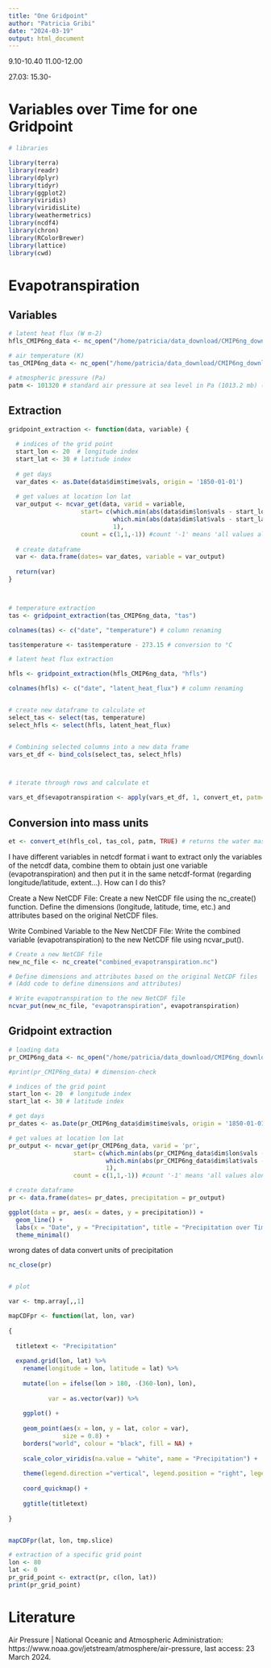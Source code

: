 ```yaml
---
title: "One Gridpoint"
author: "Patricia Gribi"
date: "2024-03-19"
output: html_document
---
```



9.10-10.40
11.00-12.00

27.03: 15.30-

# Variables over Time for one Gridpoint


```r

# libraries

library(terra)
library(readr)
library(dplyr)
library(tidyr)
library(ggplot2)
library(viridis)
library(viridisLite)
library(weathermetrics)
library(ncdf4)
library(chron)
library(RColorBrewer)
library(lattice)
library(cwd)

```


# Evapotranspiration


## Variables


```r

# latent heat flux (W m-2)
hfls_CMIP6ng_data <- nc_open("/home/patricia/data_download/CMIP6ng_download/cmip6-ng/hfls/mon/native/hfls_mon_CESM2_ssp585_r1i1p1f1_native.nc")

# air temperature (K)
tas_CMIP6ng_data <- nc_open("/home/patricia/data_download/CMIP6ng_download/cmip6-ng/tas/day/native/tas_day_CESM2_ssp585_r1i1p1f1_native.nc") 

# atmospheric pressure (Pa)
patm <- 101320 # standard air pressure at sea level in Pa (1013.2 mb) (Air Pressure | National Oceanic and Atmospheric Administration, 2024)

```


## Extraction

```r

gridpoint_extraction <- function(data, variable) {
  
  # indices of the grid point 
  start_lon <- 20  # longitude index
  start_lat <- 30 # latitude index
  
  # get days
  var_dates <- as.Date(data$dim$time$vals, origin = '1850-01-01')
  
  # get values at location lon lat
  var_output <- ncvar_get(data, varid = variable,
                    start= c(which.min(abs(data$dim$lon$vals - start_lon)), # closest long taken
                             which.min(abs(data$dim$lat$vals - start_lat)),  # closest lat taken
                             1),
                    count = c(1,1,-1)) #count '-1' means 'all values along that dimension
  
  # create dataframe
  var <- data.frame(dates= var_dates, variable = var_output)
  
  return(var)
}



# temperature extraction
tas <- gridpoint_extraction(tas_CMIP6ng_data, "tas")

colnames(tas) <- c("date", "temperature") # column renaming

tas$temperature <- tas$temperature - 273.15 # conversion to °C

# latent heat flux extraction

hfls <- gridpoint_extraction(hfls_CMIP6ng_data, "hfls")

colnames(hfls) <- c("date", "latent_heat_flux") # column renaming


# create new dataframe to calculate et
select_tas <- select(tas, temperature)
select_hfls <- select(hfls, latent_heat_flux)


# Combining selected columns into a new data frame
vars_et_df <- bind_cols(select_tas, select_hfls)



# iterate through rows and calculate et

vars_et_df$evapotranspiration <- apply(vars_et_df, 1, convert_et, patm=patm, return_df= TRUE)


```


## Conversion into mass units

```r

et <- convert_et(hfls_col, tas_col, patm, TRUE) # returns the water mass flux in mm d-1 (eqv. to kg m-2)


```

I have different variables in netcdf format
i want to extract only the variables of the netcdf data, combine them to obtain just one variable (evapotranspiration) and then put it in the same netcdf-format (regarding longitude/latitude, extent...). How can I do this?


Create a New NetCDF File: Create a new NetCDF file using the nc_create() function. Define the dimensions (longitude, latitude, time, etc.) and attributes based on the original NetCDF files.

Write Combined Variable to the New NetCDF File: Write the combined variable (evapotranspiration) to the new NetCDF file using ncvar_put().


```r

# Create a new NetCDF file
new_nc_file <- nc_create("combined_evapotranspiration.nc")

# Define dimensions and attributes based on the original NetCDF files
# (Add code to define dimensions and attributes)

# Write evapotranspiration to the new NetCDF file
ncvar_put(new_nc_file, "evapotranspiration", evapotranspiration)


```





## Gridpoint extraction

```r

# loading data
pr_CMIP6ng_data <- nc_open("/home/patricia/data_download/CMIP6ng_download/cmip6-ng/pr/day/native/pr_day_CESM2_ssp585_r1i1p1f1_native.nc") 

#print(pr_CMIP6ng_data) # dimension-check

# indices of the grid point 
start_lon <- 20  # longitude index
start_lat <- 30 # latitude index

# get days
pr_dates <- as.Date(pr_CMIP6ng_data$dim$time$vals, origin = '1850-01-01')

# get values at location lon lat
pr_output <- ncvar_get(pr_CMIP6ng_data, varid = 'pr',
                  start= c(which.min(abs(pr_CMIP6ng_data$dim$lon$vals - start_lon)), # look for closest long
                           which.min(abs(pr_CMIP6ng_data$dim$lat$vals - start_lat)),  # look for closest lat
                           1),
                  count = c(1,1,-1)) #count '-1' means 'all values along that dimension'that dimension'

# create dataframe
pr <- data.frame(dates= pr_dates, precipitation = pr_output)


```



```r

ggplot(data = pr, aes(x = dates, y = precipitation)) +
  geom_line() +
  labs(x = "Date", y = "Precipitation", title = "Precipitation over Time at Specific Grid Point") +
  theme_minimal()

```


wrong dates of data
convert units of precipitation


```r

nc_close(pr)


# plot

var <- tmp.array[,,1]

mapCDFpr <- function(lat, lon, var)
  
{
  
  titletext <- "Precipitation"
  
  expand.grid(lon, lat) %>%
    rename(longitude = lon, latitude = lat) %>%
    
    mutate(lon = ifelse(lon > 180, -(360-lon), lon),
           
           var = as.vector(var)) %>%
    
    ggplot() +
    
    geom_point(aes(x = lon, y = lat, color = var),
               size = 0.8) +
    borders("world", colour = "black", fill = NA) +
    
    scale_color_viridis(na.value = "white", name = "Precipitation") + 
    
    theme(legend.direction ="vertical", legend.position = "right", legend.key.width = unit(0.4, "cm"),    legend.key.height = unit(2, "cm")) + 
    
    coord_quickmap() +
    
    ggtitle(titletext)
  
}


mapCDFpr(lat, lon, tmp.slice)


```





```r

# extraction of a specific grid point 
lon <- 80
lat <- 0
pr_grid_point <- extract(pr, c(lon, lat))
print(pr_grid_point)

```

# Literature

Air Pressure | National Oceanic and Atmospheric Administration: https://www.noaa.gov/jetstream/atmosphere/air-pressure, last access: 23 March 2024.






